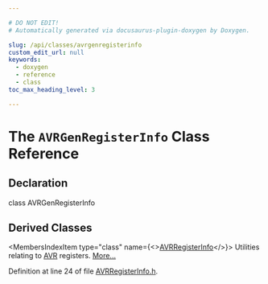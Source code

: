 ```yaml
---

# DO NOT EDIT!
# Automatically generated via docusaurus-plugin-doxygen by Doxygen.

slug: /api/classes/avrgenregisterinfo
custom_edit_url: null
keywords:
  - doxygen
  - reference
  - class
toc_max_heading_level: 3

---
```





# The `AVRGenRegisterInfo` Class Reference

<DoxygenPage pluginConfig={pluginConfig}>



## Declaration

<CodeBlock>class AVRGenRegisterInfo</CodeBlock>

## Derived Classes

<MembersIndex>

<MembersIndexItem
  type="class"
  name={<><a href="/docs/api/classes/llvm/avrregisterinfo">AVRRegisterInfo</a></>}>
Utilities relating to <a href="/docs/api/namespaces/llvm/avr">AVR</a> registers. <a href="/docs/api/classes/llvm/avrregisterinfo/#details">More...</a>
</MembersIndexItem>

</MembersIndex>


Definition at line 24 of file <a href="/docs/api/files/lib/lib/target/lib/target/avr/avrregisterinfo-h">AVRRegisterInfo.h</a>.

</DoxygenPage>
